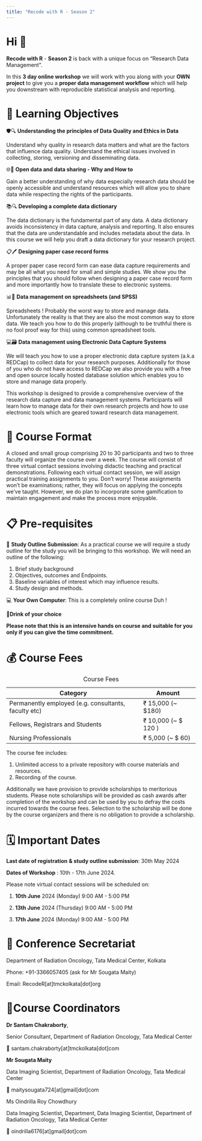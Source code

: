 ```yaml
---
title: "Recode with R - Season 2"
---
```


# Hi 👋

**Recode with R** - **Season 2** is back with a unique focus on "Research Data Management".

In this **3 day online workshop** we will work with you along with your **OWN project** to give you a **proper data management workflow** which will help you downstream with reproducible statistical analysis and reporting.

# 📖 Learning Objectives

🛡️🔍 **Understanding the principles of Data Quality and Ethics in Data**

Understand why quality in research data matters and what are the factors that influence data quality. Understand the ethical issues involved in collecting, storing, versioning and disseminating data.

🌐🔄 **Open data and data sharing - Why and How to**

Gain a better understanding of why data especially research data should be openly accessible and understand resources which will allow you to share data while respecting the rights of the participants.

📚🔍 **Developing a complete data dictionary**

The data dictionary is the fundamental part of any data. A data dictionary avoids inconsistency in data capture, analysis and reporting. It also ensures that the data are understandable and includes metadata about the data. In this course we will help you draft a data dictionary for your research project.

📋🖊️ **Designing paper case record forms**

A proper paper case record form can ease data capture requirements and may be all what you need for small and simple studies. We show you the principles that you should follow when designing a paper case record form and more importantly how to translate these to electronic systems.

📊📝 **Data management on spreadsheets (and SPSS)**

Spreadsheets ! Probably the worst way to store and manage data. Unfortunately the reality is that they are also the most common way to store data. We teach you how to do this properly (although to be truthful there is no fool proof way for this) using common spreadsheet tools.

💻🗃️ **Data management using Electronic Data Capture Systems**

We will teach you how to use a proper electronic data capture system (a.k.a REDCap) to collect data for your research purposes. Additionally for those of you who do not have access to REDCap we also provide you with a free and open source locally hosted database solution which enables you to store and manage data properly.

This workshop is designed to provide a comprehensive overview of the research data capture and data management systems. Participants will learn how to manage data for their own research projects and how to use electronic tools which are geared toward research data management.

# 🎒 Course Format

A closed and small group comprising 20 to 30 participants and two to three faculty will organize the course over a week. The course will consist of three virtual contact sessions involving didactic teaching and practical demonstrations. Following each virtual contact session, we will assign practical training assignments to you. Don't worry! These assignments won't be examinations; rather, they will focus on applying the concepts we've taught. However, we do plan to incorporate some gamification to maintain engagement and make the process more enjoyable.

# 📋 Pre-requisites

📄 **Study Outline Submission**: As a practical course we will require a study outline for the study you will be bringing to this workshop. We will need an outline of the following:

1.  Brief study background
2.  Objectives, outcomes and Endpoints.
3.  Baseline variables of interest which may influence results.
4.  Study design and methods.

💻 **Your Own Computer**: This is a completely online course Duh !

🍵**Drink of your choice**

::: callout-note
**Please note that this is an intensive hands on course and suitable for you only if you can give the time commitment.**
:::

# 💰 Course Fees

| Category                                             | Amount                |
|------------------------------------------------------|-----------------------|
| Permanently employed (e.g. consultants, faculty etc) | ₹ 15,000 (\~ \$180)   |
| Fellows, Registrars and Students                     | ₹ 10,000 (\~ \$ 120 ) |
| Nursing Professionals                                | ₹ 5,000 (\~ \$ 60)    |

: Course Fees

The course fee includes:

1.  Unlimited access to a private repository with course materials and resources.
2.  Recording of the course.

Additionally we have provision to provide scholarships to meritorious students. Please note scholarships will be provided as cash awards after completion of the workshop and can be used by you to defray the costs incurred towards the course fees. Selection to the scholarship will be done by the course organizers and there is no obligation to provide a scholarship.

# 🗓️ Important Dates

**Last date of registration** **& study outline submission**: 30th May 2024

**Dates of Workshop** : 10th - 17th June 2024.

Please note virtual contact sessions will be scheduled on:

1.  **10th June** 2024 (Monday) 9:00 AM - 5:00 PM

2.  **13th June** 2024 (Thursday) 9:00 AM - 5:00 PM

3.  **17th June** 2024 (Monday) 9:00 AM - 5:00 PM

# 🏢 Conference Secretariat

Department of Radiation Oncology, Tata Medical Center, Kolkata

Phone: +91-3366057405 (ask for Mr Sougata Maity)

Email: RecodeR\[at\]tmckolkata\[dot\]org

# 🧑Course Coordinators

**Dr Santam Chakraborty**,

Senior Consultant, Department of Radiation Oncology, Tata Medical Center

📧 santam.chakraborty\[at\]tmckolkata\[dot\]com

**Mr Sougata Maity**

Data Imaging Scientist, Department of Radiation Oncology, Tata Medical Center

📧 maitysougata724\[at\]gmail\[dot\]com

Ms Oindrilla Roy Chowdhury

Data Imaging Scientist, Department, Data Imaging Scientist, Department of Radiation Oncology, Tata Medical Center

📧 oindrilla6176\[at\]gmail\[dot\]com
